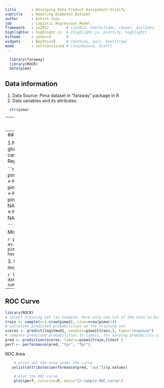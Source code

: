---
title       : Develping Data Product Assignment-Slidify
subtitle    : Modeling Diabetes Dataset
author      : Ashish Jain
job         : Logistic Regression Model
framework   : io2012        # {io2012, html5slides, shower, dzslides, ...}
highlighter : highlight.js  # {highlight.js, prettify, highlight}
hitheme     : zenburn       # 
widgets     : [mathjax]     # {mathjax, quiz, bootstrap}
mode        : selfcontained # {standalone, draft}
---

```{r,echo=FALSE,results='hide'}
  library(faraway)
  library(ROCR)
  data(pima)

```

## Data information
1. Data Source: Pima dataset in "faraway" package in R 
2. Data variables and its attributes:
```{r,echo=FALSE}
  str(pima)
``` 

--- 
## Data Exploration
```{r,echo=FALSE}
   summary(pima)
```

---
## Model development

1.Notice variables glucose,triceps,insulin, bmi etc cannot have zero values.
  Replace Zero by NA.

```{r,echo=FALSE,results='hide'}
   pima$glucose[pima$glucose==0]<-NA
   pima$diastolic[pima$diastolic==0]<-NA
   pima$triceps[pima$triceps==0]<-NA
   pima$insulin[pima$insulin==0]<-NA
   pima$bmi[pima$bmi==0]<-NA
   

```
2. Replace Observation with Missing values.

```{r,echo=FALSE,results='hide'}
   pima$test <-as.factor(pima$test)
   pima1<-pima[complete.cases(pima),]
   head(pima1) 
```

3. Use Logistic regression to model binary variable test

```{r,echo=FALSE}
   logitmod1 <- glm(test~., data=pima1,family=binomial) 
   summary(logitmod1)
```

---
## ROC Curve
```{r,echo=FALSE,results='hide'}
library(ROCR)
# select training set (as example, here only use 1/4 of the data to build the    model)
train <- sample(x=1:nrow(pima1), size=nrow(pima)/4)
# calculate predicted probabilities on the training set
scores <- predict(logitmod1, newdata=pima1[train,], type="response")
# compare predicted probabilities to labels, for varying probability cutoffs
pred <- prediction(scores, labels=pima1[train,]$test )
perf <- performance(pred, "tpr", "fpr")

```
ROC Area
```{r,echo=FALSE}
    # print out the area under the curve
   unlist(attributes(performance(pred, "auc"))$y.values)
   
    # plot the ROC curve
    plot(perf, colorize=F, main="In-sample ROC curve")
   
```
